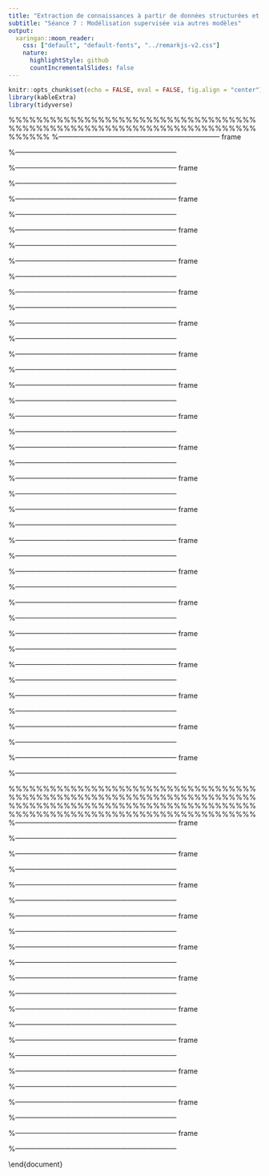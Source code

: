 ```yaml
---
title: "Extraction de connaissances à partir de données structurées et non structurées"
subtitle: "Séance 7 : Modélisation supervisée via autres modèles"
output: 
  xaringan::moon_reader:
    css: ["default", "default-fonts", "../remarkjs-v2.css"]
    nature:
      highlightStyle: github
      countIncrementalSlides: false
---
```


```r
knitr::opts_chunk$set(echo = FALSE, eval = FALSE, fig.align = "center")
library(kableExtra)
library(tidyverse)
```


%%%%%%%%%%%%%%%%%%%%%%%%%%%%%%%%%%%%%%%%%%%%%%%%%%%%%%%%%%%%%%%%%%%%%%%%%%%%%%
\section{Arbres de d?cision}
\begin{frame}
  \tableofcontents[currentsection]
\end{frame}      

%--------------------------------------------------------------------- frame
\begin{frame}[fragile]{Arbres de d?cision}
\begin{itemize}
  - Arbres de d?cision

  - Exemple d'arbre

  - Construction de l'arbre

  - Id?e g?n?rale

  - Points importants

  - Algorithme CART
		\begin{itemize}
		  - Expansion
		  - \'Elagage
		\end{itemize}

  - Conclusion
\end{itemize}
\end{frame}
%--------------------------------------------------------------------- 

%--------------------------------------------------------------------- frame
\begin{frame}[fragile]{Arbres de d?cision}
\begin{itemize}
  - Classification supervis?e
		\begin{itemize}
		  - Classe d'affection $z_i$ connue pour chaque individu $x_i$
		  - Apprendre $f$ qui r?duit au maximum l'erreur dans $z_i = f(x_i) + \epsilon$
		  - Similaire ? la r?gression, mais variable ? expliquer qualitative
		  - R?utilisation de $f$ sur de nouveaux individus
		\end{itemize}

  - Statistiques (ex : CART, CHAID)
  - Apprentissage, Intelligence Artificielle (ex : ID3, C4.5)

  - R?sultats facilement interpr?tables, exploitables et r?utilisables

  - R?gle de d?cision : \textbf{SI \emph{condition} ALORS \emph{d?cision}}
  - Condition sur un ensemble de variables
\end{itemize}
\end{frame}
%--------------------------------------------------------------------- 

%--------------------------------------------------------------------- frame
\begin{frame}[fragile]{Exemple d'arbre de d?cision}
\centerline{\includegraphics[width=10cm,height=6.5cm]{exemple.pdf}}
\end{frame}
%--------------------------------------------------------------------- 

%--------------------------------------------------------------------- frame
\begin{frame}[fragile]{Construction de l'arbre}
\begin{itemize}
  - Description d'un arbre de d?cision
		\begin{itemize}
		  - N\oe ud de d?part comprenant tous les individus, appel? \emph{racine}
		  - N\oe ud interm?diaire (ou \emph{n\oe ud de d?cision}) correspondant ? une partie de la population
		  - Division des n\oe uds en deux \emph{fils} (ou plus selon la m?thode), selon un crit?re sur une variable
		  - N\oe ud terminal appel? \emph{feuille}
		  - Classement d'un individu selon le parcours dans l'arbre correspondant ? ses donn?es
		\end{itemize}

  - Deux phases dans la construction
		\begin{enumerate}
		  - Expansion : Obtention d'un arbre avec des feuilles le plus pur possible
		  - \'Elagage : Simplification de l'arbre dans un but de g?n?ralisation
		\end{enumerate}
\end{itemize}
\end{frame}
%--------------------------------------------------------------------- 

%--------------------------------------------------------------------- frame
\begin{frame}[fragile]{Id?e g?n?rale}
\begin{itemize}
  - Diviser r?cursivement et le plus efficacement possible chaque n\oe ud

  - Trois op?rateurs important
		\begin{itemize}
		  - D?cider si un n\oe ud est terminal ou non
				\begin{itemize}
				  - Tous les individus dans une m?me classe
				  - Erreur d'affectation raisonnable
				\end{itemize}
		  - S?lectionner une division ? un n\oe ud (donc un test)
				\begin{itemize}
				  - Al?atoirement
				  - Crit?res statistiques
				  - Crit?res IA
				\end{itemize}
		  - Affecter une classe ? une feuille
				\begin{itemize}
				  - Classe majoritaire
				  - Prise en compte du co?t ou du risque d'erreur
				\end{itemize}
		\end{itemize}

  - Crit?re de s?lection de variable ? utiliser
  - Crit?re de discrimination ? partir d'une variable
\end{itemize}
\end{frame}
%--------------------------------------------------------------------- 

%--------------------------------------------------------------------- frame
\begin{frame}[fragile]{Points importants}
\begin{itemize}
  - Qualit? de l'arbre jug? sur l'erreur de classification globale sur les donn?es d'apprentissage

  - Attention au sur-apprentissage (m?fions-nous du \emph{par c\oe ur})

  - \'Elagage de l'arbre
		\begin{itemize}
		  - Suppression des branches peu repr?sentatives et trop sp?cifiques
		  - Am?lioration des performances de g?n?ralisation des r?gles
		  - Crit?re d'?lagage ? d?finir
		\end{itemize}

  - R?gle de d?cision produite pour chaque feuille
		\centerline{SI \emph{i $\in$ feuille} ALORS \emph{$z_i$ = classe de la feuille}}

  - \emph{Support} : nombre d'individus v?rifiant la condition
  - \emph{Confiance} : pourcentage d'invidus v?rifant la conclusion
\end{itemize}
\end{frame}
%--------------------------------------------------------------------- 

%--------------------------------------------------------------------- frame
\begin{frame}[fragile]{Notation}
\begin{center}
	\begin{tabular}{lp{7cm}}
	$t$      & arbre \\
	$p$      & position (ou n\oe ud) \\
	$pj$     & fils de $p$ correspondant ? la $j$?me branche \\
	$k$      & classe (modalit? de la variable cible)\\
	$N(p)$   & Cardinal de l'ensemble des exemples associ? ? $p$\\
	$N(k/p)$ & Cardinal de l'ensemble des exemples associ? ? $p$ qui sont de classe $k$\\
	$P(k/p)$ & Proportion d'?l?ments de classe $k$ ? la position $p$\\ % = N(k/p)/N(p)
	\end{tabular}
\end{center}
\end{frame}
%--------------------------------------------------------------------- 

%--------------------------------------------------------------------- frame
\begin{frame}[fragile]{Pr?liminaire}
\begin{itemize}
  - D?finition
		\begin{eqnarray}
		  Entropie(p) &=& -\sum_{k=1}^s P(k/p) \times log(P(k/p)) \\
			Gini(p) 	  &=& 1 - \sum_{k=1}^s P(k/p)^2 \nonumber \\
				  	      &=& 2 \sum_{k < k'} P(k/p)P(k'/p) \nonumber \\
			Gain(p,test)&=& i(p) - \sum_{j=1}^n P_{pj} \times i(pj) \label{eq:gain}
	  \end{eqnarray}
	 \item Choix de l'entropie pour $i$
	 \item Gain repr?sentant la diff?rence entre l'entropie du n\oe ud p?re et les entropies des n\oe uds fils
	 \item Recherche ? chaque n\oe ud du test maximisant le gain
\end{itemize}
\end{frame}
%--------------------------------------------------------------------- 

%--------------------------------------------------------------------- frame
\begin{frame}[fragile]{Algorithme CART -- expansion}
\begin{itemize}
  - \'Echantillon d?coup? en deux ensembles (apprentissage $A$ pour expansion et test $T$ pour ?lagage)
  - Utilisation de la fonction de Gini (ou indice d'impuret? de Gini)

  - D?cider si un noeud est terminal 
		\begin{itemize}
		  - $Gini(p) \leq i_0$ ou $N(p) \leq n_0$
		  - $i_0$ et $n_0$ param?tres ? fixer
		\end{itemize}

  - S?lectionner un test ? un n\oe ud $p$
		\begin{itemize}
		  - $p1$ et $p2$ fils de $p$
		  - $Gain(p,test) = Gini(p) - (P_{p1} \times Gini(p1) + P_{p2} \times Gini(p2))$
		  - Choix de l'indice de Gini pour $i$ dans l'?quation \ref{eq:gain}
		\end{itemize}

  - Affecter une classe ? une feuille
		\begin{itemize}
		  - Classe majoritaire
		\end{itemize}
\end{itemize}
\end{frame}
%--------------------------------------------------------------------- 

%--------------------------------------------------------------------- frame
\begin{frame}[fragile]{Algorithme CART -- ?lagage}
\begin{itemize}
  - Utilisation de l'ensemble de test $T$ pour l'?lagage

  - Construction de la suite des arbres $t = t_0, \ldots, t_p$
		\begin{itemize}\footnotesize
		  - $t_0$ : arbre obtenu ? la fin de la phase d'expansion
		  - $t_r$ : arbre r?duit ? une feuille
		  - $t_{i+1}$ : arbre ?lagu? de $t_i$
		\end{itemize}

  - Construction de $t_{i+1}$ ? partir de $t_i$
		\begin{itemize}\footnotesize
		  - $\forall p$ de $t_i$, $u_p$ : sous-arbre de $t_i$ avec racine = $p$
		  - Calcul de $g(p) = \frac{\Delta_{app}(p)}{|u_p|-1}$ avec $\Delta_{app}(p) = \frac{MC(p) - MC(u_p)}{N(p)}$
		  - $\Delta_{app}(p)$ : variation d'erreur apparente sur $A$ avec $t$ ?lagu? en $p$
		  - $MC(p)$ et $MC(u_p)$ : nombre de mal-class?s de $A$ en $p$ et par $u_p$ resp.
		  - Choix de $p$ pour lequel $g(p)$ est minimal
		  - $t_{i+1}$ : ?lagu? de $t_i$ en $p = arg max_q g(q)$
		\end{itemize}

  - Choix final 
		\begin{itemize}\footnotesize
		  - Calcul de l'erreur apparente sur $T$ pour chaque arbre $t_i$
		  - Arbre avec l'erreur apparente minimale (estimation de l'erreur r?elle)
		\end{itemize}
\end{itemize}
\end{frame}
%--------------------------------------------------------------------- 

%--------------------------------------------------------------------- frame
\begin{frame}[fragile]{Algorithme CHAID}
\begin{itemize}
  - CHisquard Automatic Interaction Detection

  - Utilisation du $\chi^2$ ou du Tschuprow pour d?cider de la variable discriminante ? chaque n\oe ud
	$$ \chi^2 = \sum_{i=1}^p \sum_{j=1}^d \frac{(f_{ij} - f{i.}f_{.j})^2}{f_{i.}f_{.j}} $$
	$$ T = \sqrt{\frac{\chi^2}{n \sqrt{(p-1)(d-1)}}} $$

  - Pas de phase d'\'elagage : Limitation de la taille de l'arborescence

  - Fusion des n\oe uds fils ayant une distribution similaire
\end{itemize}
\end{frame}
%--------------------------------------------------------------------- 

%--------------------------------------------------------------------- frame
\begin{frame}[fragile]{Conclusion}
\begin{itemize}
  - Plusieurs m\'ethodes existent (CART, ID3, C4.5, C5.0, CHAID, \ldots)

  - R\'esultats (tr\`es) bons et exploitables dans la pratique
		\begin{itemize}
		  - Compr\'ehensible par tout utilisateur
		  - Traduction en terme de r\`egles de d\'ecision
		\end{itemize}

  - Tr\`es utilis\'e en Fouille de Donn\'ees

  - Possibilit\'e de pr\'edire aussi des variables quantitatives (arbres de r\'egression)
\end{itemize}
\end{frame}
%--------------------------------------------------------------------- 

%--------------------------------------------------------------------- frame
\begin{frame}[fragile]{Utilisation sous R}
Programme pr?sent dans le fichier \lstinline!exemple.R! dans le r?pertoire usuel.
\begin{itemize}\scriptsize
  - Chargement de la librairie \lstinline!rpart!
	 \lstinline!library(rpart)!

%  - Visualisation de la table de donn?es \cmd{kyphosis} pr?sente directement sous R
%	 \lstinline!kyphosis!
%
  - Cr?ation de l'arbre de d?cision
	 \lstinline!f = rpart(Kyphosis~Age+Number+Start,data=kyphosis)!

  - Affichage textuel de l'arbre
	 \lstinline!f!
  - Affichage visuel de l'arbre
	 \lstinline!plot(f, margin=0.05)!
	 \lstinline!text(f, use.n=T)!

  - Visualisation des d?tails de la construction de l'arbre
	 \lstinline!printcp(f)!
	 \lstinline!summary(f)!

  - Choix d'un autre ?lagage
	 \lstinline!f2 = prune(f, cp=0.15)!
	 \lstinline!plot(f2, margin=0.05)!
	 \lstinline!text(f2, use.n=T)!
\end{itemize}
\end{frame}
%--------------------------------------------------------------------- 

%--------------------------------------------------------------------- frame
\begin{frame}[fragile]{Exemple de mod?le simple}
\begin{itemize}
  - Niveau de salaire (plus ou moins de 50K\$) en fonction du nombre d'heures par semaine
	\tiny
\begin{lstlisting}
node), split, n, loss, yval, (yprob)
      * denotes terminal node

 1) root 48842 11687 less (0.76071823 0.23928177)  
   2) relationship=Not-in-family,Other-relative,Own-child,Unmarried 
   			26795  1748 less (0.93476395 0.06523605)  
     4) capital_gain< 7055.5 26324  1294 less (0.95084334 0.04915666) *
     5) capital_gain>=7055.5 471    17 more (0.03609342 0.96390658) *
   3) relationship=Husband,Wife 22047  9939 less (0.54919037 0.45080963)  
     6) education_num< 12.5 15429  5167 less (0.66511115 0.33488885)  
      12) capital_gain< 5095.5 14671  4423 less (0.69852089 0.30147911) *
      13) capital_gain>=5095.5 758    14 more (0.01846966 0.98153034) *
     7) education_num>=12.5 6618  1846 more (0.27893623 0.72106377) *
\end{lstlisting}
\end{itemize}
\end{frame}
%--------------------------------------------------------------------- 

%--------------------------------------------------------------------- frame
\begin{frame}[fragile]{Exemple de mod?le simple}
\begin{itemize}
  - Niveau de salaire (plus ou moins de 50K\$) en fonction du nombre d'heures par semaine
\begin{lstlisting}
Matrice de confusion
     less  more
  1 35278  5717
  2  1877  5970
  
Taux de mal class?s
15.55%
\end{lstlisting}
\end{itemize}
\end{frame}
%--------------------------------------------------------------------- 

%--------------------------------------------------------------------- frame
\begin{frame}[fragile]{Exemple de mod?le simple}
\begin{itemize}
  - Arbre de classification
\end{itemize}
\begin{center}
\includegraphics[scale=0.35]{adult_rpart_1.pdf}
\end{center}
\end{frame}
%--------------------------------------------------------------------- 

%--------------------------------------------------------------------- frame
\begin{frame}[fragile]{Exemple de mod?le simple}
\begin{itemize}
  - Repr?sentation visuelle de la validation crois?e
\end{itemize}
\begin{center}
\includegraphics[scale=0.35,angle=90]{adult_rpart_1_cp.pdf}
\end{center}
\end{frame}
%--------------------------------------------------------------------- 

%--------------------------------------------------------------------- frame
\begin{frame}[fragile]{Exemple de mod?le complet}
\begin{itemize}
  - Niveau de salaire (plus ou moins de 50K\$) en fonction du nombre d'heures par semaine
\begin{lstlisting}
Matrice de confusion
     less  more
  1 35479  3580
  2  1676  8107
    
Taux de mal class?s
10.77%
\end{lstlisting}
\end{itemize}
\end{frame}
%--------------------------------------------------------------------- 

%--------------------------------------------------------------------- frame
\begin{frame}[fragile]{Courbe ROC}
\begin{itemize}
  - Taux de vrai positif vs Taux de faux positif
\end{itemize}
\includegraphics[scale=0.35]{adult_rpart_ROC.pdf}
\end{frame}
%--------------------------------------------------------------------- 

%--------------------------------------------------------------------- frame
\begin{frame}[fragile]{Courbe Precision/Recall}
\begin{itemize}
  - Pr?cision (Nb de vrai positifs sur Nb positifs pr?dits) vs Taux de vrai positif
\end{itemize}
\includegraphics[scale=0.35]{adult_rpart_PrecRec.pdf}
\end{frame}
%--------------------------------------------------------------------- 

%--------------------------------------------------------------------- frame
\begin{frame}[fragile]{Courbe de \emph{performance}}
\begin{itemize}
  - Taux de vrai positifs vs Taux de pr?dictions positives
  - Pour 40 \% des positifs pr?dits, on 89.4 \% des positifs
\end{itemize}
\includegraphics[scale=0.35]{adult_rpart_Perf.pdf}
\end{frame}
%--------------------------------------------------------------------- 

%%%%%%%%%%%%%%%%%%%%%%%%%%%%%%%%%%%%%%%%%%%%%%%%%%%%%%%%%%%%%%%%%%%%%%%%%%%%%%%%%%%%%%%%%%%%%%%%%%%%%%%%%%%%%%%%%%%%%%%%%%%%%%%%%%%%%%%%%%%%%%%%
\section{Quelle m?thode ? Quelle mod?le ?}
\begin{frame}
  \tableofcontents[currentsection]
\end{frame}      

%--------------------------------------------------------------------- frame
\begin{frame}[fragile]{Meilleur mod?le en r?gression}
\begin{itemize}
  - R?gression lin?aire
		\begin{itemize}
		  - $R^2$ ajust? maximum (sur donn?es d'apprentissage)
		  - Crit?re $AIC$ minimum
		  - Variables avec $b_i$ significativement diff?rent de 0
		\end{itemize}

  - CART
		\begin{itemize}
		  - $R^2$ ajust? maximum (sur donn?es d'apprentissage)
		  - Arbre avec un nombre de n\oe uds minimal
		  - \'Elagage optimis? selon l'?volution du param?tre de complexit? 
		\end{itemize}
\end{itemize}
\end{frame}
%--------------------------------------------------------------------- 

%--------------------------------------------------------------------- frame
\begin{frame}[fragile] {Meilleur mod?le en classification}
\begin{itemize}
  - R?gression logistique
		\begin{itemize}
		  - Crit?re $AIC$ minimum
		  - Pourcentage de mal-class?s sur donn?es d'apprentissage minimum
		  - Variables avec $b_i$ significativement diff?rent de 0
		\end{itemize}

  - CART
		\begin{itemize}
		  - Pourcentage de mal-class?s sur donn?es d'apprentissage minimum
		  - Arbre avec un nombre de n\oe uds minimal
		  - \'Elagage optimis? selon l'?volution du param?tre de complexit? 
		\end{itemize}
\end{itemize}
\end{frame}
%--------------------------------------------------------------------- 

%--------------------------------------------------------------------- frame
\begin{frame}[fragile] {Comparaison de mod?les/m?thodes}
\begin{itemize}
  - En prenant toutes les donn?es
		\begin{itemize}
		  - Dans notre cas, CART meilleur que R?gression logistique
		  - Est-ce vrai ?
		  - Qu'en-est'il sur un autre jeu de donn?es ?
		\end{itemize}

  - Utilisation de 3 ?chantillons
		\begin{itemize}
		  - \emph{Apprentissage}: pour estimer les param?tres des mod?les
		  - \emph{Test} : pour choisir le meilleur mod?le
		  - \emph{Validation} : pour estimer la performance sur des donn?es futures
		\end{itemize}

  - N?cessit? de faire plusieurs tirages
\end{itemize}
\end{frame}
%--------------------------------------------------------------------- 

%--------------------------------------------------------------------- frame
\begin{frame}[fragile] {Utilisation de plusieurs ?chantillons}
\begin{itemize}
  - \'Echantillon Apprentissage $A$
  - \'Echantillon Test $T$
  - \'Echantillon Validation $V$

  - Proc?dure
		\begin{itemize}
		  - Construire les diff?rents mod?les ? partir de $A$
				\begin{itemize}
				  - Plusieurs m?thodes
				  - Plusieurs mod?les pour chaque m?thode
				\end{itemize}
		  - Pr?voir les valeurs de la variable cible pour l'?chantillon $T$ pour chaque mod?le
		  - Comparer les r?sultats avec les \emph{vraies} valeurs dans $T$
		
		  - Pr?voir les valeurs de la variable cible pour l'?chantillon $V$ pour chaque mod?le afin d'estimer le vrai pouvoir pr?dictif du mod?le choisi
		\end{itemize}
\end{itemize}
\end{frame}
%--------------------------------------------------------------------- 

%--------------------------------------------------------------------- frame
\begin{frame}[fragile] {Exemple de s?lection de mod?le}
\begin{itemize}
  - Cr?ation des trois ?chantillons $A$, $T$ et $V$
\begin{lstlisting}
                A     T     V
Effectifs   24415 12251 12176
Proportions    50    25    25
\end{lstlisting}

  - V?rification de la r?partition de la variable cible dans les ?chantillons
\begin{lstlisting}
     less more   less more
A   18557 5858     76   24
T    9324 2927     76   24
V    9274 2902     76   24
\end{lstlisting}
\end{itemize}
\end{frame}
%--------------------------------------------------------------------- 


%--------------------------------------------------------------------- frame
\begin{frame}[fragile] {Exemple de s?lection de mod?le}
\begin{itemize}
  - R?gression logistique
\begin{lstlisting}
Sur donn?es d'apprentissage A : 14.7% de mal-class?s

         less  more
  FALSE 17291  2330
  TRUE   1266  3528

sur donn?es de test T : 15.4% de mal-class?s
        less more
  FALSE 8624 1184
  TRUE   700 1743
\end{lstlisting}
\end{itemize}
\end{frame}
%--------------------------------------------------------------------- 

%--------------------------------------------------------------------- frame
\begin{frame}[fragile] {Exemple de s?lection de mod?le}
\begin{itemize}
  - R?gression logistique
\begin{lstlisting}
Sur donn?es d'apprentissage A : 12.8% de mal-class?s

     less  more
  1 17647  2219
  2   910  3639
  
sur donn?es de test T : 14.2% de mal-class?s

    less more
  1 8760 1174
  2  564 1753
\end{lstlisting}
\end{itemize}
\end{frame}
%--------------------------------------------------------------------- 

%--------------------------------------------------------------------- frame
\begin{frame}[fragile] {Exemple de s?lection de mod?le}
\begin{itemize}
  - Comparaison des deux m?thodes : courbe ROC
\end{itemize}
\includegraphics[scale=0.35]{adult_comp_ROC.pdf}
\end{frame}
%--------------------------------------------------------------------- 

%--------------------------------------------------------------------- frame
\begin{frame}[fragile] {Exemple de s?lection de mod?le}
\begin{itemize}
  - Comparaison des deux m?thodes : courbe Precision/Recall
\end{itemize}
\includegraphics[scale=0.35]{adult_comp_PrecRec.pdf}
\end{frame}
%--------------------------------------------------------------------- 

%--------------------------------------------------------------------- frame
\begin{frame}[fragile] {Exemple de s?lection de mod?le}
\begin{itemize}
  - Comparaison des deux m?thodes : courbe Performances
\end{itemize}
\includegraphics[scale=0.35]{adult_comp_Perf.pdf}
\end{frame}
%--------------------------------------------------------------------- 

%--------------------------------------------------------------------- frame
\begin{frame}[fragile] {Exemple de s?lection de mod?le}
\begin{itemize}
  - Validation sur l'?chantillon $V$
\begin{lstlisting}
R?gression logistique : 15.0% de mal class?s

        less more
  FALSE 8582 1140
  TRUE   692 1762

Arbre de classification CART : 13.8% de mal-class?s
   
    less more
  1 8716 1128
  2  558 1774
\end{lstlisting}
\end{itemize}
\end{frame}
%--------------------------------------------------------------------- 


\end{document}

